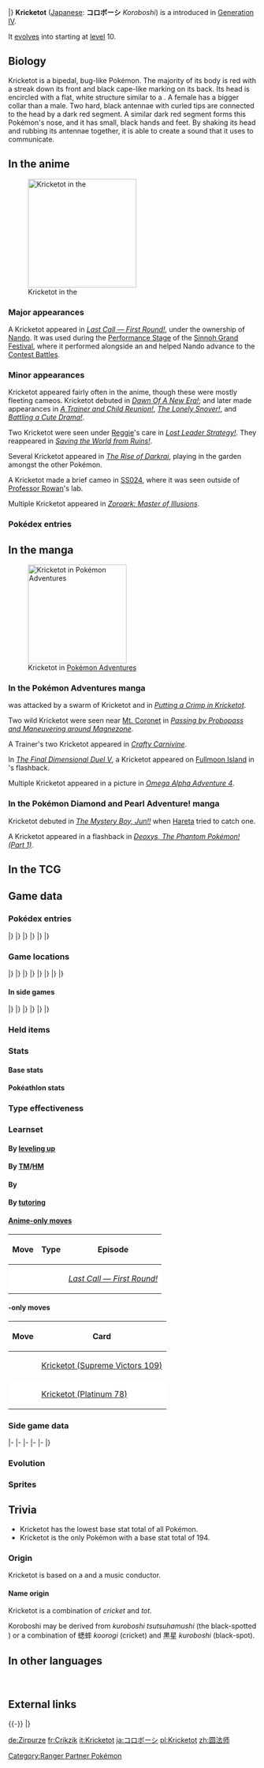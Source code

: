 {{PokémonPrevNext/Head|type=Bug}}
{{PokémonPrevNext/Pokémon|type=Bug|prevnum=400|prev=Bibarel|nextnum=402|next=Kricketune}}
|}
{{Pokémon Infobox
|name=Kricketot
|jname=コロボーシ
|jtranslit=Korobōshi
|tmname=Koroboshi
|ndex=401
|sdex=015
|abrow=082
|obrow=029
|opbrow=041
|typebox=1
|type1=Bug
|category=Cricket
|height-ftin=1'00"
|height-m=0.3
|weight-lbs=4.9
|weight-kg=2.2
|abilityn=d
|ability1=Shed Skin
|abilityd=Run Away
|egggroupn=1
|egggroup1=Bug
|eggcycles=15
|evtotal=1
|evde=1
|expyield=39
|oldexp=54
|lv100exp=1,059,860
|gendercode=127
|color=Red
|catchrate=255
|body=12
|pokefordex=kricketot
|generation=4
|friendship=70
}}
'''Kricketot''' ([[List of Japanese Pokémon names|Japanese]]: '''コロボーシ''' ''Koroboshi'') is a {{type|Bug}} {{OBP|Pokémon|species}} introduced in [[Generation IV]].

It [[Evolution|evolve]]s into {{p|Kricketune}} starting at [[level]] 10.

==Biology==
Kricketot is a bipedal, bug-like Pokémon. The majority of its body is red with a streak down its front and black cape-like marking on its back. Its head is encircled with a flat, white structure similar to a {{wp|collar (clothing)|collar}}. A female has a bigger collar than a male. Two hard, black antennae with curled tips are connected to the head by a dark red segment. A similar dark red segment forms this Pokémon's nose, and it has small, black hands and feet. By shaking its head and rubbing its antennae together, it is able to create a {{wp|xylophone|xylophonic}} sound that it uses to communicate.

==In the anime==
[[File:Nando Kricketot.png|thumb|left|220px|Kricketot in the {{pkmn|anime}}]]
===Major appearances===
A Kricketot appeared in ''[[DP174|Last Call — First Round!]]'', under the ownership of [[Nando]]. It was used during the [[Appeal|Performance Stage]] of the [[Sinnoh Grand Festival]], where it performed alongside an {{p|Altaria}} and helped Nando advance to the [[Contest Battle]]s.

===Minor appearances===
Kricketot appeared fairly often in the anime, though these were mostly fleeting cameos. Kricketot debuted in ''[[DP004|Dawn Of A New Era!]]''; and later made appearances in ''[[DP099|A Trainer and Child Reunion!]]'', ''[[DP121|The Lonely Snover!]]'', and ''[[DP125|Battling a Cute Drama!]]''.

Two Kricketot were seen under [[Reggie]]'s care in ''[[DP066|Lost Leader Strategy!]]''. They reappeared in ''[[DP111|Saving the World from Ruins!]]''.

Several Kricketot appeared in ''[[M10|The Rise of Darkrai]]'', playing in the garden amongst the other Pokémon.

A Kricketot made a brief cameo in [[SS024]], where it was seen outside of [[Professor Rowan]]'s lab.

Multiple Kricketot appeared in ''[[M13|Zoroark: Master of Illusions]]''.

===Pokédex entries===
{{Animedexheader|Sinnoh}}
{{Animedexbody|DP174|Kricketot|Ash's Pokédex|Kricketot, the Cricket Pokémon. Its legs are short and if it stumbles, is hard antennae can make a xylophone-like sound when they rub together.}}
{{Animedexfooter/Pokémon|''Diamond & Pearl''|Sinnoh}}

==In the manga==
[[File:Kricketot Adventures.png|thumb|200px|Kricketot in [[Pokémon Adventures]]]]
===In the Pokémon Adventures manga===
{{adv|Platinum}} was attacked by a swarm of Kricketot and {{p|Kricketune}} in ''[[PS341|Putting a Crimp in Kricketot]]''.

Two wild Kricketot were seen near [[Mt. Coronet]] in ''[[PS349|Passing by Probopass and Maneuvering around Magnezone]]''.

A Trainer's two Kricketot appeared in ''[[PS365|Crafty Carnivine]]''.

In ''[[PS435|The Final Dimensional Duel V]]'', a Kricketot appeared on [[Fullmoon Island]] in {{FB|Tower Tycoon|Palmer}}'s flashback.

Multiple Kricketot appeared in a picture in ''[[PAORAS04|Omega Alpha Adventure 4]]''.

===In the Pokémon Diamond and Pearl Adventure! manga===
Kricketot debuted in ''[[DPA03|The Mystery Boy, Jun!!]]'' when [[Hareta]] tried to catch one.

A Kricketot appeared in a flashback in ''[[DPAS1|Deoxys, The Phantom Pokémon! (Part 1)]]''.

==In the TCG==
{{main|Kricketot (TCG)}}

==Game data==
===Pokédex entries===
{{Dex/Header|type=Bug}}
{{Dex/NA|gen=IV}}
{{Dex/Gen|gen=IV}}
{{Dex/Entry1|v=Diamond|entry=It shakes its head back to front, causing its antennae to hit each other and sound like a {{wp|xylophone}}.}}
{{Dex/Entry1|v=Pearl|entry=It chats with others using the sounds of its colliding antennae. These sounds are fall hallmarks.}}
{{Dex/Entry1|v=Platinum|entry=Its legs are short. Whenever it stumbles, its stiff antennae clack with a xylophone-like sound.}}
{{Dex/Entry2|v=HeartGold|v2=SoulSilver|entry=When its antennae hit each other, it sounds like the music of a xylophone.}}
|}
|}
{{Dex/Gen|gen=V}}
{{Dex/Entry2|v=Black|v2=White|t=FFF|entry=Its legs are short. Whenever it stumbles, its stiff antennae clack with a xylophone-like sound.}}
{{Dex/Entry2|v=Black 2|v2=White 2|t=FFF|entry=Its legs are short. Whenever it stumbles, its stiff antennae clack with a xylophone-like sound.}}
|}
|}
{{Dex/Gen|gen=VI}}
{{Dex/Entry1|v=X|t=FFF|entry=It chats with others using the sounds of its colliding antennae. These sounds are fall hallmarks.}}
{{Dex/Entry1|v=Y|entry=When its antennae hit each other, it sounds like the music of a xylophone.}}
{{Dex/Entry1|v=Omega Ruby|t=FFF|entry=It chats with others using the sounds of its colliding antennae. These sounds are fall hallmarks.}}
{{Dex/Entry1|v=Alpha Sapphire|t=FFF|entry=When its antennae hit each other, it sounds like the music of a xylophone.}}
|}
|}
{{Dex/Footer}}

===Game locations===
{{Availability/Header|type=Bug}}
{{Availability/NA|gen=IV}}
{{Availability/Gen|gen=IV}}
{{Availability/Entry2|v=Diamond|v2=Pearl|area=[[Route]]s {{rtn|202|Sinnoh}}, {{rtn|203|Sinnoh}}, {{rtn|204|Sinnoh}}, and {{rtn|207|Sinnoh}}{{sup/t|M}}{{sup/t|N}}}}
{{Availability/Entry1|v=Platinum|area=[[Route]]s {{rtn|201|Sinnoh}}, {{rtn|202|Sinnoh}}, {{rtn|203|Sinnoh}}, {{rtn|204|Sinnoh}}, {{rtn|205|Sinnoh}}, and {{rtn|207|Sinnoh}}{{sup/t|M}}{{sup/t|N}}}}
{{Availability/Entry2|v=HeartGold|v2=SoulSilver|area=[[National Park]] ([[Bug-Catching Contest]]){{dotw|Th}}{{dotw|Sa}}<br>[[Viridian Forest]] ([[Pokémon outbreak|Swarm]])}}
{{Availability/Entry1|v=Pokéwalker|color=FF3333|link=Pokéwalker|area={{pw|Sinnoh Field}}}}
|}
|}
{{Availability/Gen|gen=V}}
{{Availability/Entry2|v=Black|v2=White|t=fff|area={{pkmn|breeding|Breed}} {{p|Kricketune}}}}
{{Availability/Entry2/None|v=Black 2|v2=White 2}}
{{Availability/Entry1|v=Dream World|color={{dream color}}|area={{dwa|Dream Park}}}}
|}
|}
{{Availability/Gen|gen=VI}}
{{Availability/Entry2/None|v=X|v2=Y}}
{{Availability/Entry2|v=Omega Ruby|v2=Alpha Sapphire|t=fff|t2=fff|area={{pkmn|breeding|Breed}} {{p|Kricketune}}}}
|}
|}
{{Availability/Gen|gen=VII}}
{{Availability/Entry2/None|v=Sun|v2=Moon|area=[[Pokémon Bank]]}}
{{Availability/Entry2/None|v=Ultra Sun|v2=Ultra Moon|area=[[Pokémon Bank]]}}
|}
|}
{{Availability/Footer}}

====In side games====
{{Availability/Header|type=Bug}}
{{Availability/NA|gen=IV}}
{{Availability/Gen|gen=IV}}
{{Availability/Entry2|v=MD Time|v2=MD Darkness|link=Pokémon Mystery Dungeon: Explorers of Time and Explorers of Darkness|area=[[Mystifying Forest]] (B1-B13)}}
{{Availability/Entry1|v=MD Sky|link=Pokémon Mystery Dungeon: Explorers of Sky|area=[[Mystifying Forest]] (B1-B13)}}
{{Availability/Entry1|v=Ranger: SoA|link=Pokémon Ranger: Shadows of Almia|color={{SoA color}}|area={{DL|Chicole Village|Partner Farm}}}}
{{Availability/Entry1|v=Rumble|color={{fire color}}|area=[[Silent Forest]]}}
<!--{{Availability/Entry1|v=MD Blazing|link=Pokémon Mystery Dungeon (WiiWare)|color={{fire color}}|area=}}-->
{{Availability/Entry1|v=Ranger: GS|link=Pokémon Ranger: Guardian Signs|color={{GS color}}|area=[[Teakwood Forest]], [[Forest Temple]]}}
|}
|}
{{Availability/Gen|gen=V}}
{{Availability/Entry1|1|v=Rumble Blast|color={{fire color}}|area=Autumnwood: [[Volcanic Slope]]}}
{{Availability/Entry1|1|v=Rumble U|color={{fire color}}|area=[[Flower Garden#Festival on Mount Moon|Flower Garden: Festival on Mount Moon]], [[Magical Lake#Let's Sing a Song|Magical Lake: Let's Sing a Song]]}}
|}
|}
{{Availability/Gen|gen=VI}}
{{Availability/Entry1|1|v=Battle Trozei|color={{defense color}}|area=[[Safari Jungle#Sunday Stage 1|Safari Jungle: Stage 1]]{{dotw|Su}}}}
{{Availability/Entry1|1|v=Shuffle|color={{beauty color}}|area=[[Zaffiro Coast|Zaffiro Coast: Stage 601]]}}
{{Availability/Entry1|1|v=Rumble World|color={{fire color}}|area=[[Black Realm#Blustery Grove|Black Realm: Blustery Grove]] <small>(All Areas)</small>}}
|}
|}
{{Availability/Footer}}

===Held items===
{{HeldItems
|type=Bug
|dppt1=Metronome|dppt1type=In-battle effect item|dppt1rar=5
|hgss1=Metronome|hgss1type=In-battle effect item|hgss1rar=5
}}

===Stats===
====Base stats====
{{BaseStats
|type=Bug
|HP=     37
|Attack= 25
|Defense=41
|SpAtk=  25
|SpDef=  41
|Speed=  25}}

====Pokéathlon stats====
{{Pokéthlon
|type=Bug
|SpeedMax=4
|Speed=2
|PowerMax=3
|Technique=3
|TechniqueMax=4
|Stamina=2
|StaminaMax=3
|Jump=3
|JumpMax=3
}}

===Type effectiveness===
{{TypeEffectiveness
|type1=Bug
|Normal=  100
|Fighting= 50
|Flying=  200
|Poison=  100
|Ground=   50
|Rock=    200
|Bug=     100
|Ghost=   100
|Steel=   100
|Fire=    200
|Water=   100
|Grass=    50
|Electric=100
|Psychic= 100
|Ice=     100
|Dragon=  100
|Dark=    100
|Fairy=   100}}

===Learnset===
====By [[Level|leveling up]]====
{{learnlist/levelh/7|Kricketot|Bug|Bug|4}}
{{learnlist/level7|1|Growl|Normal|Status|&mdash;|100|40}}
{{learnlist/level7|1|Bide|Normal|Physical|&mdash;|&mdash;|10}}
{{learnlist/level7|6|Struggle Bug|Bug|Special|50|100|20||'''}}
{{learnlist/level7|16|Bug Bite|Bug|Physical|60|100|20||'''}}
{{learnlist/levelf/7|Kricketot|Bug|Bug|4}}

====By [[TM]]/[[HM]]====
{{learnlist/tmh/7|Kricketot|Bug|Bug|4}}
{{learnlist/tm7null}}
{{learnlist/tmf/7|Kricketot|Bug|Bug|4}}

====By {{pkmn|breeding}}====
{{learnlist/breedh/7|Kricketot|Bug|Bug|4}}
{{learnlist/breed7null}}
{{learnlist/breedf/7|Kricketot|Bug|Bug|4}}

====By [[Move Tutor|tutoring]]====
{{learnlist/tutorh/7|Kricketot|Bug|Bug|4}}
{{learnlist/tutor7|Bug Bite|Bug|Physical|60|100|20||'''|no|yes}}
{{learnlist/tutor7|Endeavor|Normal|Physical|—|100|5|||no|yes}}
{{learnlist/tutor7|Snore|Normal|Special|50|100|15|||no|yes}}
{{learnlist/tutor7|Uproar|Normal|Special|90|100|10|||no|yes}}
{{learnlist/tutorf/7|Kricketot|Bug|Bug|4}}

====[[Anime move errors|Anime-only moves]]====
{| class="roundy" style="margin:auto; background: #{{bug color light}}; border: 3px solid #{{bug color}}"
! Move
! Type
! Episode
|-
| style="background:#fff; {{roundybl|5px}}" | {{m|Sing}}
| style="background:#fff" | {{typecolor|Normal}}
| style="background:#fff; {{roundybr|5px}}" | ''[[DP174|Last Call — First Round!]]''
|}

===={{Trading Card Game}}-only moves====
{| class="roundy" style="margin:auto; background: #{{tcg grass color light}}; border: 3px solid #{{tcg grass color}}"
! Move
! Card
|- style="background:#fff"
| {{m|Headbutt}}
| [[Kricketot (Supreme Victors 109)]]
|-
| style="background:#fff; {{roundybl|5px}}" | {{m|Rollout}}
| style="background:#fff; {{roundybr|5px}}" | [[Kricketot (Platinum 78)]]
|}

===Side game data===
{{Spindata/Head|type=Bug}}
{{Spindata/MDTDS|col=6|type=Bug|ndex=401
|body=1
|rate=8.2
|IQ=G
}}
|-
{{Spindata/Ranger SoA|col=6|type=Bug
|group=Bug
|assist=Bug
|fieldpower=-
|browser=It attacks using sounds while hopping around.
}}
|-
{{Spindata/Ranger GS|col=6|type=Bug
|group=Bug
|assist=Bug
|field=Tackle
|fieldpower=1
|browser=It flings gooey blobs that make Pokémon Slowed.
}}
|-
{{Spindata/Rumble|col=3|type=Bug
|att=1
|def=1
|speed=2
}}
{{Spindata/RumbleBlast|col=3|type=Bug
|att=1
|def=1
|speed=2
}}
|-
{{Spindata/Battle Trozei|col=6|type=Bug|ndex=401
|power=1
}}
|-
{{Spindata/Shuffle|col=6|type=Bug|ndex=401|num=761
|min=30
|max=55
|raisemaxlevel=0
|skill=Daunt
|skilldesc=Can delay your opponent's disruptions for a turn and also increases damage.
}}
|}

===Evolution===
{{Evobox-2
|type1=Bug
|pictype=art
|no1=401
|name1=Kricketot
|type1-1=Bug
|evo1={{bag|Rare Candy}}<br>{{color2|000|Level|Level 10}}
|no2=402
|name2=Kricketune
|type1-2=Bug}}

===Sprites===
{{Spritebox/Header|type=Bug}}
{{Spritebox/NA|gen=IV}}
{{Spritebox/4/Gender|ndex=401}}
{{Spritebox/5/Gender|ndex=401}}
{{Spritebox/6/Gender|ndex=401}}
{{Spritebox/7/Gender|ndex=401}}
{{Spritebox/Footer|401|Kricketot}}

==Trivia==
* Kricketot has the lowest base stat total of all {{type|Bug}} Pokémon.
* Kricketot is the only Pokémon with a base stat total of 194.

===Origin===
Kricketot is based on a {{wp|cricket (insect)|cricket}} and a music conductor.

====Name origin====
Kricketot is a combination of ''cricket'' and ''tot''.

Koroboshi may be derived from ''kuroboshi tsutsuhamushi'' (the black-spotted {{wp|leaf beetle}}) or a combination of 蟋蟀 ''koorogi'' (cricket) and 黒星 ''kuroboshi'' (black-spot).

==In other languages==
{{Other languages|type=Bug|type2=Bug
|ja=コロボーシ ''Koroboshi''|jameaning=From ''kuroboshi tsutsuhamushi'' (the black-spotted leaf beetle) or 蟋蟀 ''koorogi'' (cricket) and 黒星 ''kuroboshi'' (black-spot)
|de=Zirpurze|demeaning=From ''{{tt|zirpen|to chirp}}'' and ''{{tt|Purzel|little guy}}''
|fr=Crikzik|frmeaning=From ''{{tt|criquet|cricket}}'' and ''{{tt|zik|slang for 'music'}}''
|es=Kricketot|esmeaning=Same as English name
|it=Kricketot|itmeaning=Same as English name
|ko=귀뚤뚜기 ''Gwittulttugi''|komeaning=From {{tt|귀뚤귀뚤 ''gwittul-gwittul''|onomatopoeia for cricking}} and {{tt|오뚝이 ''ottug'i''|a toy that will always stand back up when knocked down}}
|zh_cmn=圓法師 ''Yuán Fǎ Shī''|zh_cmnmeaning=Literally "Round master". {{tt|法師|master of law/Buddhist or Taoist priest}} may be derived from {{tt|つくつく法師 ''tsukutsuku-bōshi''|a type of cicada}}.
|hi=क्रिकेटट ''Kricketot''|himeaning=Transliteration of English name
}}
<br clear="left">

==External links==

{{-}}
{{PokémonPrevNext/Head|type=Bug}}
{{PokémonPrevNext/Pokémon|type=Bug|prevnum=400|prev=Bibarel|nextnum=402|next=Kricketune}}
|}
{{Project Pokédex notice}}

[[Category:Ranger Partner Pokémon]]

[[de:Zirpurze]]
[[fr:Crikzik]]
[[it:Kricketot]]
[[ja:コロボーシ]]
[[pl:Kricketot]]
[[zh:圆法师]]